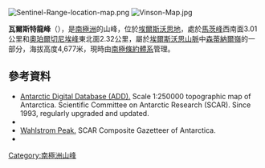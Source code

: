 [[Image:Sentinel-Range-location-map.png|thumb]]
[[Image:Vinson-Map.jpg|thumb]]

{{Coord|78|32|59|S|85|31|29|W|source:GNIS|display=title}}

'''瓦爾斯特龍峰'''（{{lang-en|Wahlstrom Peak}}），是[[南極洲|南極洲]]的山峰，位於[[埃爾斯沃思地|埃爾斯沃思地]]，處於[[馬茨峰|馬茨峰]]西南面3.01公里和[[奧珀爾切尼埃峰|奧珀爾切尼埃峰]]東北面2.32公里，屬於[[埃爾斯沃思山脈|埃爾斯沃思山脈]]中[[森蒂納爾嶺|森蒂納爾嶺]]的一部分，海拔高度4,677米，現時由[[南極條約體系|南極條約體系]]管理。

==參考資料==
* [http://www.add.scar.org Antarctic Digital Database (ADD).] {{Wayback|url=http://www.add.scar.org/ |date=20170305000653 }} Scale 1:250000 topographic map of Antarctica. Scientific Committee on Antarctic Research (SCAR). Since 1993, regularly upgraded and updated.
*{{cite gnis | type = antarid | id = 18891| name = Wahlstrom Peak | accessdate = 2013-11-26}}
* [https://data.aad.gov.au/aadc/gaz/scar/display_name.cfm?gaz_id=136402 Wahlstrom Peak.] {{Wayback|url=https://data.aad.gov.au/aadc/gaz/scar/display_name.cfm?gaz_id=136402 |date=20200722061838 }} SCAR Composite Gazetteer of Antarctica.
*{{usgs-gazetteer|id=18891}}

{{DEFAULTSORT:Wahlstrom Peak}}
[[Category:南極洲山峰|Category:南極洲山峰]]


{{EllsworthLand-geo-stub}}